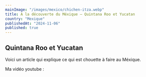 ```yaml
---
mainImage: "/images/mexico/chichen-itza.webp"
title: A la découverte du Méxique — Quintana Roo et Yucatan
country: "Mexique"
publishedAt: "2024-11-06"
published: true
---
```


## Quintana Roo et Yucatan

Voici un article qui explique ce qui est chouette à faire au Méxique.

Ma vidéo youtube :

<YouTube id="lt7i-qrPvys" />
